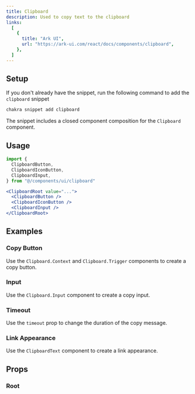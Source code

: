 ```yaml
---
title: Clipboard
description: Used to copy text to the clipboard
links:
  [
    {
      title: "Ark UI",
      url: "https://ark-ui.com/react/docs/components/clipboard",
    },
  ]
---
```


<ExampleTabs name="clipboard-basic" />

## Setup

If you don't already have the snippet, run the following command to add the
`clipboard` snippet

```sh
chakra snippet add clipboard
```

The snippet includes a closed component composition for the `Clipboard`
component.

## Usage

```jsx
import {
  ClipboardButton,
  ClipboardIconButton,
  ClipboardInput,
} from "@/components/ui/clipboard"
```

```jsx
<ClipboardRoot value="...">
  <ClipboardButton />
  <ClipboardIconButton />
  <ClipboardInput />
</ClipboardRoot>
```

## Examples

### Copy Button

Use the `Clipboard.Context` and `Clipboard.Trigger` components to create a copy
button.

<ExampleTabs name="clipboard-with-button" />

### Input

Use the `Clipboard.Input` component to create a copy input.

<ExampleTabs name="clipboard-with-input" />

### Timeout

Use the `timeout` prop to change the duration of the copy message.

<ExampleTabs name="clipboard-with-timeout" />

### Link Appearance

Use the `ClipboardText` component to create a link appearance.

<ExampleTabs name="clipboard-with-link" />

## Props

### Root

<PropTable component="Clipboard" part="Root" />
